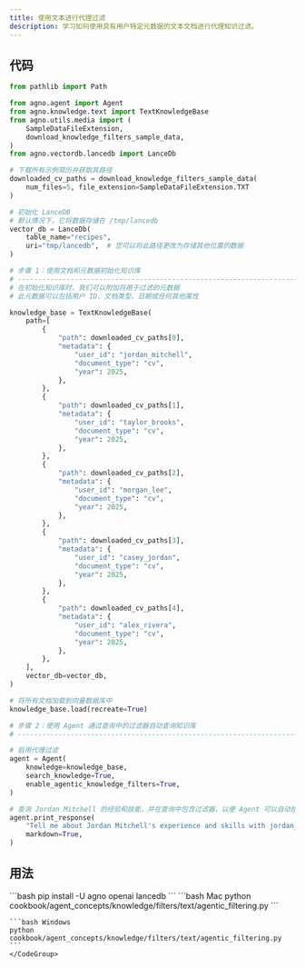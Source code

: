 ```yaml
---
title: 使用文本进行代理过滤
description: 学习如何使用具有用户特定元数据的文本文档进行代理知识过滤。
---
```


## 代码

```python
from pathlib import Path

from agno.agent import Agent
from agno.knowledge.text import TextKnowledgeBase
from agno.utils.media import (
    SampleDataFileExtension,
    download_knowledge_filters_sample_data,
)
from agno.vectordb.lancedb import LanceDb

# 下载所有示例简历并获取其路径
downloaded_cv_paths = download_knowledge_filters_sample_data(
    num_files=5, file_extension=SampleDataFileExtension.TXT
)

# 初始化 LanceDB
# 默认情况下，它将数据存储在 /tmp/lancedb
vector_db = LanceDb(
    table_name="recipes",
    uri="tmp/lancedb",  # 您可以将此路径更改为存储其他位置的数据
)

# 步骤 1：使用文档和元数据初始化知识库
# ------------------------------------------------------------------------------
# 在初始化知识库时，我们可以附加将用于过滤的元数据
# 此元数据可以包括用户 ID、文档类型、日期或任何其他属性

knowledge_base = TextKnowledgeBase(
    path=[
        {
            "path": downloaded_cv_paths[0],
            "metadata": {
                "user_id": "jordan_mitchell",
                "document_type": "cv",
                "year": 2025,
            },
        },
        {
            "path": downloaded_cv_paths[1],
            "metadata": {
                "user_id": "taylor_brooks",
                "document_type": "cv",
                "year": 2025,
            },
        },
        {
            "path": downloaded_cv_paths[2],
            "metadata": {
                "user_id": "morgan_lee",
                "document_type": "cv",
                "year": 2025,
            },
        },
        {
            "path": downloaded_cv_paths[3],
            "metadata": {
                "user_id": "casey_jordan",
                "document_type": "cv",
                "year": 2025,
            },
        },
        {
            "path": downloaded_cv_paths[4],
            "metadata": {
                "user_id": "alex_rivera",
                "document_type": "cv",
                "year": 2025,
            },
        },
    ],
    vector_db=vector_db,
)

# 将所有文档加载到向量数据库中
knowledge_base.load(recreate=True)

# 步骤 2：使用 Agent 通过查询中的过滤器自动查询知识库
# -----------------------------------------------------------------------------------

# 启用代理过滤
agent = Agent(
    knowledge=knowledge_base,
    search_knowledge=True,
    enable_agentic_knowledge_filters=True,
)

# 查询 Jordan Mitchell 的经验和技能，并在查询中包含过滤器，以便 Agent 可以自动拾取它们
agent.print_response(
    "Tell me about Jordan Mitchell's experience and skills with jordan_mitchell as user id and document type cv",
    markdown=True,
)
```

## 用法

<Steps>
  <Step title="安装库">
    ```bash
    pip install -U agno openai lancedb
    ```
  </Step>

  <Step title="运行示例">
    <CodeGroup>
    ```bash Mac
    python cookbook/agent_concepts/knowledge/filters/text/agentic_filtering.py
    ```

    ```bash Windows
    python cookbook/agent_concepts/knowledge/filters/text/agentic_filtering.py
    ```
    </CodeGroup>
  </Step>
</Steps>